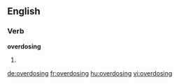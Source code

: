 ==English==

===Verb===
'''overdosing'''

# {{present participle of|overdose}}

[[de:overdosing]]
[[fr:overdosing]]
[[hu:overdosing]]
[[vi:overdosing]]